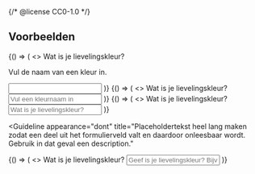 {/* @license CC0-1.0 */}


## Voorbeelden

<Guideline appearance="do" title="Het label altijd tonen en een description gebruiken als aanvullende informatie.">
  <Canvas language="html">
    {() => (
      <>
        <label htmlFor="lievelingskleur1">Wat is je lievelingskleur?</label>
        <p id="description-kleur1">Vul de naam van een kleur in.</p>
        <input aria-describedby="description-kleur1" id="lievelingskleur1" name="lievelingskleur" type="text" />
      </>
    )}
  </Canvas>
</Guideline>

<Guideline appearance="do" title="Het label altijd tonen en een placeholder als korte hint gebruiken.">
  <Canvas language="html">
    {() => (
      <>
        <label htmlFor="lievelingskleur2">Wat is je lievelingskleur?</label>
        <input id="lievelingskleur2" type="text" name="lievelingskleur" placeholder="Vul een kleurnaam in" />
      </>
    )}
  </Canvas>
</Guideline>

<Guideline appearance="dont" title="Het label onzichtbaar maken.">
  <Canvas language="html">
    {() => (
      <>
        <label className="sr-only" htmlFor="lievelingskleur3">
          Wat is je lievelingskleur?
        </label>
        <input id="lievelingskleur3" name="lievelingskleur" placeholder="Wat is je lievelingskleur?" type="text" />
      </>
    )}
  </Canvas>
</Guideline>

<Guideline
  appearance="dont"
  title="Placeholdertekst heel lang maken zodat een deel uit het formulierveld valt en daardoor onleesbaar wordt. Gebruik in dat geval een description."
>
  <Canvas language="html">
    {() => (
      <>
        <label htmlFor="lievelingskleur4">Wat is je lievelingskleur?</label>
        <input
          id="lievelingskleur4"
          name="lievelingskleur"
          placeholder="Geef is je lievelingskleur? Bijvoorbeeld rood, wit, geel of blauw."
          type="text"
        />
      </>
    )}
  </Canvas>
</Guideline>
